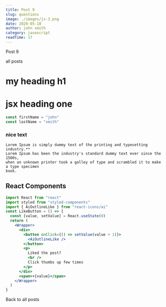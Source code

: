 ```yaml
---
title: Post 9
slug: questions
image: ./images/js-3.png
date: 2020-05-10
author: john smith
category: javascript
readTime: 17
---
```



Post 9

<Link to="/posts" className="btn center-btn">
  all posts
</Link>


# my heading h1

<h1>jsx heading one</h1>
<div className="code">

```js
const firstName = "john"
const lastName = "smith"
```

</div>

<div className="nice-text">
    <h3>nice text</h3>
    <FiInfo className="nice-text-icon"></FiInfo>

    Lorem Ipsum is simply dummy text of the printing and typesetting industry.**
    Lorem Ipsum has been the industry's standard dummy text ever since the 1500s, 
    when an unknown printer took a galley of type and scrambled it to make a type specimen 
    book.
</div>

<h2>React Components</h2>

<Counter />

```jsx
import React from "react"
import styled from "styled-components"
import { AiOutlineLike } from "react-icons/ai"
const LikeButton = () => {
  const [value, setValue] = React.useState(0)
  return (
    <Wrapper>
      <div>
        <button onClick={() => setValue(value + 1)}>
          <AiOutlineLike />
        </button>
        <p>
          Liked the post?
          <br />
          Click thumbs up few times
        </p>
      </div>
      <span>+{value}</span>
    </Wrapper>
  )
}
```
<LikeButton />

<Link to="/posts" className="btn center-btn">Back to all posts</Link>
